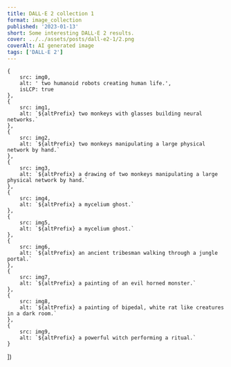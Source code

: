 ```yaml
---
title: DALL·E 2 collection 1
format: image_collection
published: '2023-01-13'
short: Some interesting DALL·E 2 results.
cover: ../../assets/posts/dall-e2-1/2.png
coverAlt: AI generated image
tags: ['DALL·E 2']
---
```







	{
		src: img0,
		alt: ' two humanoid robots creating human life.',
		isLCP: true
	},
	{
		src: img1,
		alt: `${altPrefix} two monkeys with glasses building neural networks.`
	},
	{
		src: img2,
		alt: `${altPrefix} two monkeys manipulating a large physical network by hand.`
	},
	{
		src: img3,
		alt: `${altPrefix} a drawing of two monkeys manipulating a large physical network by hand.`
	},
	{
		src: img4,
		alt: `${altPrefix} a mycelium ghost.`
	},
	{
		src: img5,
		alt: `${altPrefix} a mycelium ghost.`
	},
	{
		src: img6,
		alt: `${altPrefix} an ancient tribesman walking through a jungle portal.`
	},
	{
		src: img7,
		alt: `${altPrefix} a painting of an evil horned monster.`
	},
	{
		src: img8,
		alt: `${altPrefix} a painting of bipedal, white rat like creatures in a dark room.`
	},
	{
		src: img9,
		alt: `${altPrefix} a powerful witch performing a ritual.`
	}
])

<ImageGallery gallery={optimisedGallery} client:load />
